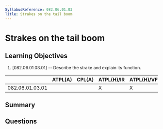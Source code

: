 ```yaml
---
SyllabusReference: 082.06.01.03
Title: Strakes on the tail boom
---
```


# Strakes on the tail boom

## Learning Objectives

1. [082.06.01.03.01] -- Describe the strake and explain its function.


|                 | ATPL(A) | CPL(A) | ATPL(H)/IR | ATPL(H)/VFR | CPL(H) | IR | CBIR(A) |
|-----------------|---------|--------|------------|-------------|--------|----|---------|
| 082.06.01.03.01 |         |        |      X     |      X      |   X    |    |         |

## Summary

## Questions
